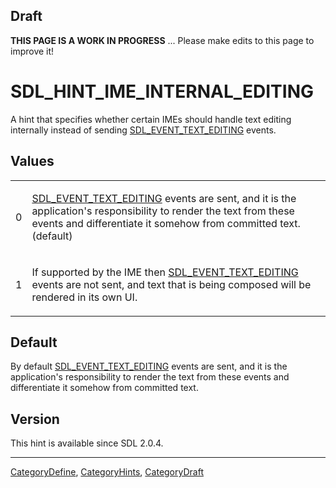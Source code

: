 == Draft ==

'''THIS PAGE IS A WORK IN PROGRESS''' ... Please make edits to this page to improve it!


<!-- #*^*^*^*^*See https://wiki.libsdl.org/SGEnumerations for details on editing this page*^*^*^*^* -->


= SDL_HINT_IME_INTERNAL_EDITING =
A hint that specifies whether certain IMEs should handle text editing internally instead of sending [[SDL_TextEditingEvent|SDL_EVENT_TEXT_EDITING]] events.




== Values ==
{|
|0
|[[SDL_TextEditingEvent|SDL_EVENT_TEXT_EDITING]] events are sent, and it is the application's responsibility to render the text from these events and differentiate it somehow from committed text. (default)
|-
|1
|If supported by the IME then [[SDL_TextEditingEvent|SDL_EVENT_TEXT_EDITING]] events are not sent, and text that is being composed will be rendered in its own UI.
|}


== Default ==
By default [[SDL_TextEditingEvent|SDL_EVENT_TEXT_EDITING]] events are sent, and it is the application's responsibility to render the text from these events and differentiate it somehow from committed text.



== Version ==
This hint is available since SDL 2.0.4.

----
[[CategoryDefine]], [[CategoryHints]], [[CategoryDraft]]
<!-- #See the Style Guide for instructions on editing the footer. -->
